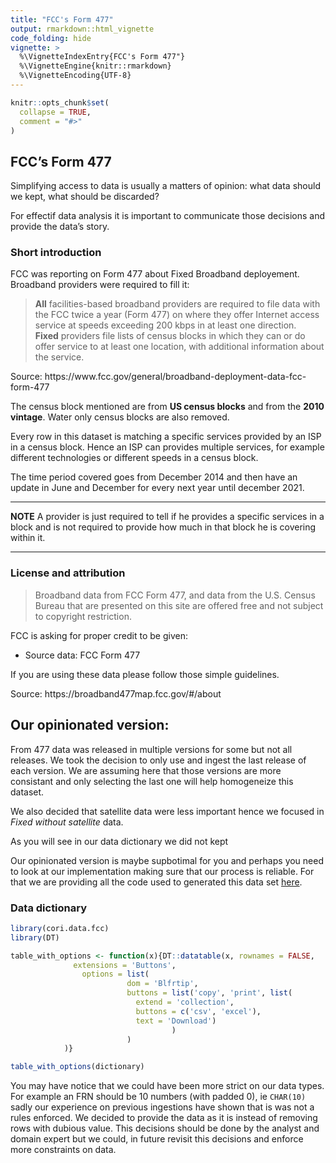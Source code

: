 ```yaml
---
title: "FCC's Form 477"
output: rmarkdown::html_vignette
code_folding: hide
vignette: >
  %\VignetteIndexEntry{FCC's Form 477"}
  %\VignetteEngine{knitr::rmarkdown}
  %\VignetteEncoding{UTF-8}
---
```


```r
knitr::opts_chunk$set(
  collapse = TRUE,
  comment = "#>"
)
```

## FCC's Form 477

Simplifying access to data is usually a matters of opinion: what data should we kept, what should be discarded?

For effectif data analysis it is important to communicate those decisions and provide the data's story. 

### Short introduction

FCC was reporting on Form 477 about Fixed Broadband deployement. 
Broadband providers were required to fill it: 

> **All** facilities-based broadband providers are required to file data with the FCC twice a year (Form 477) on where they offer Internet access service at speeds exceeding 200 kbps in at least one direction.  
> **Fixed** providers file lists of census blocks in which they can or do offer service to at least one location, with additional information about the service.

Source: https://www.fcc.gov/general/broadband-deployment-data-fcc-form-477

The census block mentioned are from **US census blocks** and from the **2010 vintage**.
Water only census blocks are also removed. 

Every row in this dataset is matching a specific services provided by an ISP in a census block. 
Hence an ISP can provides multiple services, for example different technologies or different speeds in a census block. 

The time period covered goes from December 2014 and then have an update in June and December for every next year until december 2021.  

<hr>
**NOTE**
A provider is just required to tell if he provides a specific services in a block and is not required to provide how much in that block he is covering within it.   
<hr>

### License and attribution 

> Broadband data from FCC Form 477, and data from the U.S. Census Bureau that are presented on this site are offered free and not subject to copyright restriction. 

FCC is asking for proper credit to be given: 

* Source data: FCC Form 477

If you are using these data please follow those simple guidelines.

Source: https://broadband477map.fcc.gov/#/about

## Our opinionated version: 

From 477 data was released in multiple versions for some but not all releases.
We took the decision to only use and ingest the last release of each version. 
We are assuming here that those versions are more consistant and only selecting the last one will help homogeneize this dataset.

We also decided that satellite data were less important hence we focused in *Fixed without satellite* data.

As you will see in our data dictionary we did not kept  

Our opinionated version is maybe supbotimal for you and perhaps you need to look at our implementation making sure that our process is reliable.
For that we are providing all the code used to generated this data set [here](https://github.com/ruralinnovation/cori.data.fcc/blob/main/data-raw/f477.R).   

### Data dictionary 

```r
library(cori.data.fcc)
library(DT)

table_with_options <- function(x){DT::datatable(x, rownames = FALSE,
              extensions = 'Buttons',
                options = list(
                          dom = 'Blfrtip',
                          buttons = list('copy', 'print', list(
                            extend = 'collection',
                            buttons = c('csv', 'excel'),
                            text = 'Download')
                                    )
                          )
            )}

table_with_options(dictionary)
```


You may have notice that we could have been more strict on our data types.
For example an FRN should be 10 numbers (with padded 0), ie `CHAR(10)` sadly our experience on previous 
ingestions have shown that is was not a rules enforced. 
We decided to provide the data as it is instead of removing rows with dubious value. 
This decisions should be done by the analyst and domain expert but we could, 
in future revisit this decisions and enforce more constraints on data. 


